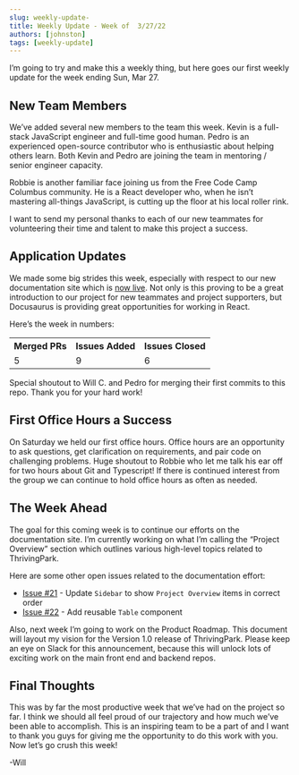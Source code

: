 ```yaml
---
slug: weekly-update-
title: Weekly Update - Week of  3/27/22
authors: [johnston]
tags: [weekly-update] 
---
```


I’m going to try and make this a weekly thing, but here goes our first weekly update for the week ending Sun, Mar 27.
  
## New Team Members

We’ve added several new members to the team this week. Kevin is a full-stack JavaScript engineer and full-time good human. Pedro is an experienced open-source contributor who is enthusiastic about helping others learn. Both Kevin and Pedro are joining the team in mentoring / senior engineer capacity.  
  
Robbie is another familiar face joining us from the Free Code Camp Columbus community. He is a React developer who, when he isn’t mastering all-things JavaScript, is cutting up the floor at his local roller rink.

I want to send my personal thanks to each of our new teammates for volunteering their time and talent to make this project a success. 

## Application Updates

We made some big strides this week, especially with respect to our new documentation site which is  [now live]([https://thrivingparkdocs.netlify.app/](https://thrivingparkdocs.netlify.app/)). Not only is this proving to be a great introduction to our project for new teammates and project supporters, but Docusaurus is providing great opportunities for working in React. 

Here’s the week in numbers:

<table>
	<tr>
		<th>
			Merged PRs
		</th>
		<th>
			Issues Added
		</th>
		<th>
			Issues Closed
		</th>
	</tr>
	<tr>
		<td>
			5
		</td>
		<td>
			9
		</td>
		<td>
			6
		</td>
	</tr>
</table>

Special shoutout to Will C. and Pedro for merging their first commits to this repo. Thank you for your hard work!

## First Office Hours a Success

On Saturday we held our first office hours. Office hours are an opportunity to ask questions, get clarification on requirements, and pair code on challenging problems. Huge shoutout to Robbie who let me talk his ear off for two hours about Git and Typescript! If there is continued interest from the group we can continue to hold office hours as often as needed. 

## The Week Ahead

The goal for this coming week is to continue our efforts on the documentation site. I’m currently working on what I’m calling the “Project Overview” section which outlines various high-level topics related to ThrivingPark. 

Here are some other open issues related to the documentation effort: 


- [Issue #21](https://github.com/wijohnst/thriving-park-documentation/issues/21) - Update `Sidebar` to show `Project Overview` items in correct order
- [Issue #22](https://github.com/wijohnst/thriving-park-documentation/issues/22) - Add reusable `Table` component

Also, next week I’m going to work on the Product Roadmap. This document will layout my vision for the Version 1.0 release of ThrivingPark. Please keep an eye on Slack for this announcement, because this will unlock lots of exciting work on the main front end and backend repos. 

## Final Thoughts

This was by far the most productive week that we’ve had on the project so far. I think we should all feel proud of our trajectory and how much we’ve been able to accomplish. This is an inspiring team to be a part of and I want to thank you guys for giving me the opportunity to do this work with you. Now let’s go crush this week!

-Will 
